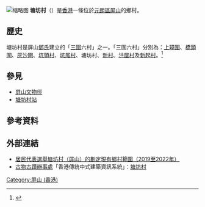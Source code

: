 {{coord|22.443267|N|114.007389|E|display=title}}
{{for|位於[[打鼓嶺_(北區)|打鼓嶺]]的鄉村|塘坊}}
[[File:Ping_Shan_-_Entrance_Hall_of_Shut_Hing_Study_Hall.jpg|缩略图]]
'''塘坊村'''（{{lang-en|Tong Fong Tsuen}}）是[[香港|香港]]一條位於[[元朗區|元朗區]][[屏山_(香港)|屏山]]的鄉村。

== 歷史 ==
塘坊村是屏山[[香港新界鄧氏|鄧氏]]建立的「[[香港圍村|三圍]]六村」之一。「三圍六村」分別為：[[上璋圍|上璋圍]]、[[橋頭圍|橋頭圍]]、[[灰沙圍_(元朗區)|灰沙圍]]、[[坑頭村_(元朗區)|坑頭村]]、[[坑尾村|坑尾村]]、塘坊村、[[屏山新村|新村]]、[[洪屋村|洪屋村]]及[[新起村|新起村]]。<ref>{{Cite web|title=屏山文物徑簡介|url=https://www.amo.gov.hk/b5/trails_pingshan.php|accessdate=2020-11-09|author=古物古蹟辦事處|date=|authorlink=古物古蹟辦事處|format=|publisher=|language=zh-HK|archive-date=2020-11-16|archive-url=https://web.archive.org/web/20201116082501/https://www.amo.gov.hk/b5/trails_pingshan.php|dead-url=no}}</ref>

== 參見 ==
* [[屏山文物徑|屏山文物徑]]
* [[塘坊村站|塘坊村站]]

== 參考資料 ==
{{reflist}}

== 外部連結 ==
{{commons category|Tong Fong Tsuen}}
* [https://www.had.gov.hk/rre/images/village_map1922/M/m-ps-04.pdf 居民代表選舉塘坊村（屏山）的劃定現有鄉村範圍（2019至2022年）] {{Wayback|url=https://www.had.gov.hk/rre/images/village_map1922/M/m-ps-04.pdf |date=20201114164150 }}
* [[古物古蹟辦事處|古物古蹟辦事處]]「香港傳統中式建築資訊系統」：[https://hktais.amo.gov.hk/hktais/PblVilSearchAction.do?vilName=PIN4 塘坊村] {{Wayback|url=https://hktais.amo.gov.hk/hktais/PblVilSearchAction.do?vilName=PIN4 |date=20201109080445 }}

{{HK-geo-stub}}

[[Category:屏山_(香港)|Category:屏山 (香港)]]
